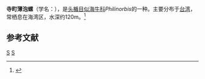 {{Speciesbox
| taxon = Philinorbis teramachii
| binomial_authority = Habe, 1950
}}
'''寺町薄泡螺'''（学名：''{{lang|la|Philinorbis teramachii}}''），是[[头楯目|头楯目]][[似海牛科|似海牛科]]''Philinorbis''的一种。主要分布于[[台湾|台湾]]，常栖息在海湾区，水深约120m。<ref>{{cite web|url=http://shell.sinica.edu.tw/chinese/shellbase_detail.php?science_no=1794|title=国际贝库：寺町薄泡螺|publisher=台湾贝类资料库|accessdate=2009-08-11|archive-date=2016-03-04|archive-url=https://web.archive.org/web/20160304111747/http://shell.sinica.edu.tw/chinese/shellbase_detail.php?science_no=1794|dead-url=no}}</ref>

== 参考文献 ==
{{reflist}}
{{Taxonbar|from=Q14087609}}

[[Category:1950年描述的动物|S]]
[[Category:似海牛科|S]]